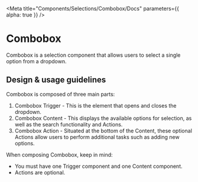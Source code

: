 
<Meta
  title="Components/Selections/Combobox/Docs"
  parameters={{ alpha: true }}
/>

# Combobox

Combobox is a selection component that allows users to select a single option
from a dropdown.

## Design & usage guidelines

Combobox is composed of three main parts:

1. Combobox Trigger - This is the element that opens and closes the dropdown.
2. Combobox Content - This displays the available options for selection, as well
   as the search functionality and Actions.
3. Combobox Action - Situated at the bottom of the Content, these optional
   Actions allow users to perform additional tasks such as adding new options.

When composing Combobox, keep in mind:

- You must have one Trigger component and one Content component.
- Actions are optional.
